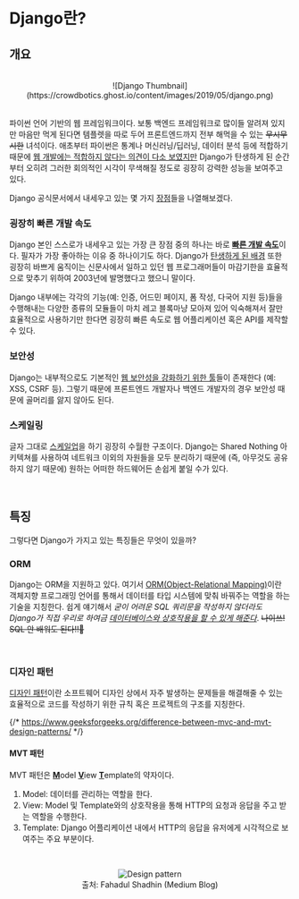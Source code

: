 # Django란?

## 개요

<br />

<center>
  ![Django
  Thumbnail](https://crowdbotics.ghost.io/content/images/2019/05/django.png)
</center>

<br />

파이썬 언어 기반의 웹 프레임워크이다. 보통 백엔드 프레임워크로 많이들 알려져 있지만 마음만 먹게 된다면 템플렛을 따로 두어 프론트엔드까지 전부 해먹을 수 있는 ~~무시무시한~~ 녀석이다.
애초부터 파이썬은 통계나 머신러닝/딥러닝, 데이터 분석 등에 적합하기 때문에 [웹 개발에는 적합하지 않다는 의견이 다소 보였지만](https://www.projectpro.io/article/python-for-data-science-vs-python-for-web-development/177)
Django가 탄생하게 된 순간부터 오히려 그러한 회의적인 시각이 무색해질 정도로 굉장히 강력한 성능을 보여주고 있다.

Django 공식문서에서 내세우고 있는 몇 가지 [장점](https://www.djangoproject.com/start/overview/)들을 나열해보겠다.

### 굉장히 빠른 개발 속도

Django 본인 스스로가 내세우고 있는 가장 큰 장점 중의 하나는 바로 <ins>**빠른 개발 속도**</ins>이다. 필자가 가장 좋아하는 이유 중 하나이기도 하다.
Django가 [탄생하게 된 배경](https://en.wikipedia.org/wiki/Django_web_framework#History) 또한 굉장히 바쁘게 움직이는 신문사에서 일하고 있던 웹 프로그래머들이 마감기한을 효율적으로 맞추기 위하여 2003년에 발명했다고 했으니 말이다.

Django 내부에는 각각의 기능(예: 인증, 어드민 페이지, 폼 작성, 다국어 지원 등)들을 수행해내는 다양한 종류의 모듈들이 마치 레고 블록마냥 모아져 있어
익숙해져서 잘만 효율적으로 사용하기만 한다면 굉장히 빠른 속도로 웹 어플리케이션 혹은 API를 제작할 수 있다.

### 보안성

Django는 내부적으로도 기본적인 [웹 보안성을 강화하기 위한 툴](https://docs.djangoproject.com/en/4.1/topics/security/)들이 존재한다 (예: XSS, CSRF 등).
그렇기 때문에 프론트엔드 개발자나 백엔드 개발자의 경우 보안성 때문에 골머리를 앓지 않아도 된다.

### 스케일링

글자 그대로 [스케일업](https://docs.djangoproject.com/en/4.1/faq/general/#does-django-scale)을 하기 굉장히 수월한 구조이다. Django는 Shared Nothing 아키텍쳐를 사용하여
네트워크 이외의 자원들을 모두 분리하기 때문에 (즉, 아무것도 공유하지 않기 때문에) 원하는 어떠한 하드웨어든 손쉽게 붙일 수가 있다.

<br />

## 특징

그렇다면 Django가 가지고 있는 특징들은 무엇이 있을까?

### ORM

Django는 ORM을 지원하고 있다. 여기서 [ORM(Object-Relational Mapping)](https://en.wikipedia.org/wiki/Object%E2%80%93relational_mapping)이란 객체지향 프로그래밍 언어를 통해서 데이터를 타입 시스템에 맞춰
바꿔주는 역할을 하는 기술을 지칭한다. 쉽게 얘기해서 _굳이 어려운 SQL 쿼리문을 작성하지 않더라도 Django가 직접 우리로 하여금 [데이터베이스와 상호작용을 할 수 있게 해준다](https://opensource.com/article/17/11/django-orm)_.
~~나이쓰! SQL 안 배워도 된다!!🤭~~

<br />

### 디자인 패턴

[디자인 패턴](https://en.wikipedia.org/wiki/Software_design_pattern)이란 소프트웨어 디자인 상에서 자주 발생하는 문제들을 해결해줄 수 있는 효율적으로 코드를 작성하기 위한 규칙 혹은 프로젝트의 구조를 지칭한다.

{/* https://www.geeksforgeeks.org/difference-between-mvc-and-mvt-design-patterns/ */}

#### MVT 패턴

MVT 패턴은 <ins>**M**</ins>odel <ins>**V**</ins>iew <ins>**T**</ins>emplate의 약자이다.

1. Model: 데이터를 관리하는 역할을 한다.
2. View: Model 및 Template와의 상호작용을 통해 HTTP의 요청과 응답을 주고 받는 역할을 수행한다.
3. Template: Django 어플리케이션 내에서 HTTP의 응답을 유저에게 시각적으로 보여주는 주요 부분이다.

<br />

<center>
  <figure>
    <img
      src="https://miro.medium.com/max/720/1*XohhamnRotq53fQaY5HQfA.webp"
      alt="Design pattern"
    />
    <figcaption>출처: Fahadul Shadhin (Medium Blog)</figcaption>
  </figure>
</center>

<br />
